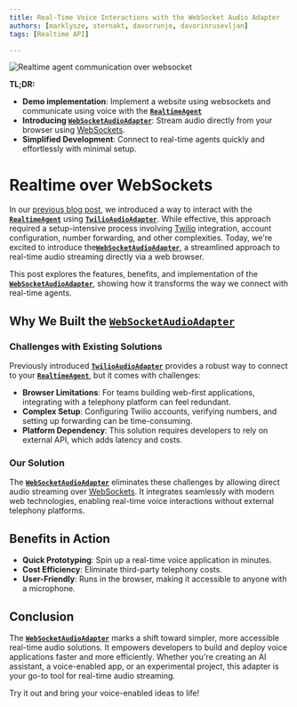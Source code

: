 ```yaml
---
title: Real-Time Voice Interactions with the WebSocket Audio Adapter
authors: [marklysze, sternakt, davorrunje, davorinrusevljan]
tags: [Realtime API]

---
```


![Realtime agent communication over websocket](/snippets/advanced-concepts/realtime-agent/img/websocket_communication_diagram.png)

**TL;DR:**
- **Demo implementation**: Implement a website using websockets and communicate using voice with the [**`RealtimeAgent`**](/docs/api-reference/autogen/agentchat/realtime/experimental/RealtimeAgent)
- **Introducing [**`WebSocketAudioAdapter`**](/docs/api-reference/autogen/agentchat/realtime/experimental/WebSocketAudioAdapter#websocketaudioadapter)**: Stream audio directly from your browser using [WebSockets](https://fastapi.tiangolo.com/advanced/websockets/).
- **Simplified Development**: Connect to real-time agents quickly and effortlessly with minimal setup.

# **Realtime over WebSockets**

In our [previous blog post](/docs/blog/2024-12-20-RealtimeAgent/index), we introduced a way to interact with the [**`RealtimeAgent`**](/docs/api-reference/autogen/agentchat/realtime/experimental/RealtimeAgent) using [**`TwilioAudioAdapter`**](/docs/api-reference/autogen/agentchat/realtime/experimental/TwilioAudioAdapter#twilioaudioadapter). While effective, this approach required a setup-intensive process involving [Twilio](https://www.twilio.com/) integration, account configuration, number forwarding, and other complexities. Today, we're excited to introduce the[**`WebSocketAudioAdapter`**](/docs/api-reference/autogen/agentchat/realtime/experimental/WebSocketAudioAdapter#websocketaudioadapter), a streamlined approach to real-time audio streaming directly via a web browser.

This post explores the features, benefits, and implementation of the [**`WebSocketAudioAdapter`**](/docs/api-reference/autogen/agentchat/realtime/experimental/WebSocketAudioAdapter#websocketaudioadapter), showing how it transforms the way we connect with real-time agents.

## **Why We Built the [**`WebSocketAudioAdapter`**](/docs/api-reference/autogen/agentchat/realtime/experimental/WebSocketAudioAdapter#websocketaudioadapter)**
### **Challenges with Existing Solutions**
Previously introduced [**`TwilioAudioAdapter`**](/docs/api-reference/autogen/agentchat/realtime/experimental/TwilioAudioAdapter#twilioaudioadapter) provides a robust way to connect to your [**`RealtimeAgent`**](/docs/api-reference/autogen/agentchat/realtime/experimental/RealtimeAgent), but it comes with challenges:
- **Browser Limitations**: For teams building web-first applications, integrating with a telephony platform can feel redundant.
- **Complex Setup**: Configuring Twilio accounts, verifying numbers, and setting up forwarding can be time-consuming.
- **Platform Dependency**: This solution requires developers to rely on external API, which adds latency and costs.

### **Our Solution**
The [**`WebSocketAudioAdapter`**](/docs/api-reference/autogen/agentchat/realtime/experimental/WebSocketAudioAdapter#websocketaudioadapter) eliminates these challenges by allowing direct audio streaming over [WebSockets](https://fastapi.tiangolo.com/advanced/websockets/). It integrates seamlessly with modern web technologies, enabling real-time voice interactions without external telephony platforms.


<RealtimeAgent/>

## **Benefits in Action**
- **Quick Prototyping**: Spin up a real-time voice application in minutes.
- **Cost Efficiency**: Eliminate third-party telephony costs.
- **User-Friendly**: Runs in the browser, making it accessible to anyone with a microphone.

## **Conclusion**
The [**`WebSocketAudioAdapter`**](/docs/api-reference/autogen/agentchat/realtime/experimental/WebSocketAudioAdapter#websocketaudioadapter) marks a shift toward simpler, more accessible real-time audio solutions. It empowers developers to build and deploy voice applications faster and more efficiently. Whether you're creating an AI assistant, a voice-enabled app, or an experimental project, this adapter is your go-to tool for real-time audio streaming.

Try it out and bring your voice-enabled ideas to life!
